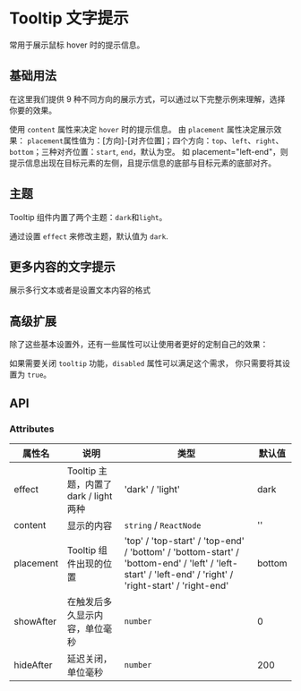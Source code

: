 # Tooltip 文字提示


常用于展示鼠标 hover 时的提示信息。

## 基础用法

在这里我们提供 9 种不同方向的展示方式，可以通过以下完整示例来理解，选择你要的效果。

使用 `content` 属性来决定 `hover` 时的提示信息。 由 `placement` 属性决定展示效果： `placement`属性值为：[方向]-[对齐位置]；四个方向：`top`、`left`、`right`、`bottom`；三种对齐位置：`start`, `end`，默认为空。 如 placement="left-end"，则提示信息出现在目标元素的左侧，且提示信息的底部与目标元素的底部对齐。

<CodeBlock name="TooltipBasic">
  <TooltipBasic />
</CodeBlock>

## 主题

Tooltip 组件内置了两个主题：`dark`和`light`。

通过设置 `effect` 来修改主题，默认值为 `dark`.

<CodeBlock name="TooltipEffect">
  <TooltipEffect />
</CodeBlock>

## 更多内容的文字提示

展示多行文本或者是设置文本内容的格式

<CodeBlock name="TooltipContent">
  <TooltipContent />
</CodeBlock>

## 高级扩展

除了这些基本设置外，还有一些属性可以让使用者更好的定制自己的效果：

如果需要关闭 `tooltip` 功能，`disabled` 属性可以满足这个需求， 你只需要将其设置为 `true`。

<CodeBlock name="TooltipDisabled">
  <TooltipDisabled />
</CodeBlock>

## API

### Attributes

| 属性名    | 说明                                   | 类型                                                                                                                                                    | 默认值 |
| --------- | -------------------------------------- | ------------------------------------------------------------------------------------------------------------------------------------------------------- | ------ |
| effect    | Tooltip 主题，内置了 dark / light 两种 | 'dark' / 'light'                                                                                                                                        | dark   |
| content   | 显示的内容                             | `string` / `ReactNode`                                                                                                                                  | ''     |
| placement | Tooltip 组件出现的位置                 | 'top' / 'top-start' / 'top-end' / 'bottom' / 'bottom-start' / 'bottom-end' / 'left' / 'left-start' / 'left-end' / 'right' / 'right-start' / 'right-end' | bottom |
| showAfter | 在触发后多久显示内容，单位毫秒         | `number`                                                                                                                                                | 0      |
| hideAfter | 延迟关闭，单位毫秒                     | `number`                                                                                                                                                | 200    |